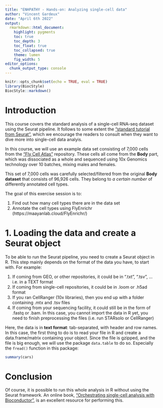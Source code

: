 ```yaml
---
title: "ENHPATHY - Hands-on: Analyzing single-cell data"
author: "Vincent Gardeux"
date: "April 6th 2022"
output:
  rmarkdown::html_document:
    highlight: pygments
    toc: true
    toc_depth: 3
    toc_float: true
    toc_collapsed: true
    theme: lumen
    fig_width: 5
editor_options: 
  chunk_output_type: console
---
```


```r
knitr::opts_chunk$set(echo = TRUE, eval = TRUE)
library(BiocStyle)
BiocStyle::markdown()
```

# Introduction

This course covers the standard analysis of a single-cell RNA-seq dataset using the Seurat pipeline.
It follows to some extent the ["standard tutorial from Seurat"](https://satijalab.org/seurat/articles/pbmc3k_tutorial.html), which we encourage the readers to consult when they want to dive more into single-cell data analyis.

In this course, we will use an example data set consisting of 7,000 cells from the ["Fly Cell Atlas"](https://flycellatlas.org/) repository. These cells all come from the **Body** part, which was dissociated as a whole and sequenced using 10x Genomics technology over 10 batches, mixing males and females.

This set of 7,000 cells was carefully selected/filtered from the original **Body dataset** that consists of 96,926 cells. They belong to *a certain number* of differently annotated cell types.

The goal of this exercise session is to:

1. Find out how many cell types there are in the data set
2. Annotate the cell types using FlyEnrichr (https://maayanlab.cloud/FlyEnrichr/)

# 1. Loading the data and create a Seurat object

To be able to run the Seurat pipeline, you need to create a Seurat object in R.
This step mainly depends on the format of the data you have, to start with. For example:

1. If coming from GEO, or other repositories, it could be in ".txt", ".tsv", ... i.e. in a TEXT format
2. If coming from single-cell repositories, it could be in .loom or .h5ad format
3. If you ran CellRanger (10x libraries), then you end up with a folder containing .mtx and .tsv files
4. If coming from your sequencing facility, it could still be in the form of .fastq or .bam. In this case, you cannot import the data in R yet, you need to finish preprocessing the files (i.e. run STARsolo or CellRanger)

Here, the data is in **text format**: tab-separated, with header and row names.
In this case, the first thing to do is to read your file in R and create a data.frame/matrix containing your object.
Since the file is gzipped, and the file is big enough, we will use the package `data.table` to do so. Especially the `fread()` function in this package:

```r
summary(cars)
```

# Conclusion

Of course, it is possible to run this whole analysis in R without using the Seurat framework. An online book, ["Orchestrating single-cell analysis with Bioconductor"](https://osca.bioconductor.org/), is an excellent resource for performing this.
